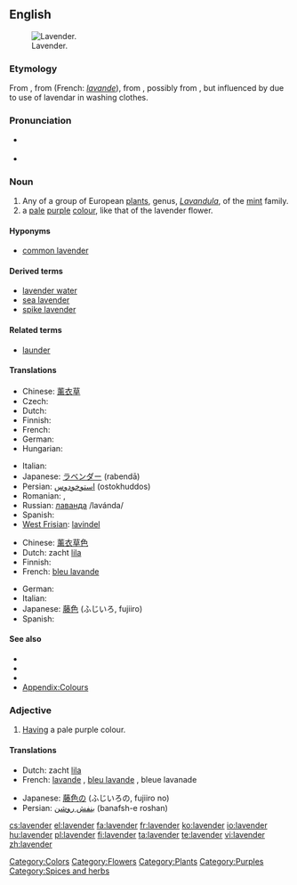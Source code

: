 {{wikipedia|Lavender (disambiguation)}}
==English==
[[Image:Topped lavender.jpg|thumb|right|Lavender.]]

===Etymology===
From {{etyl|enm}}, from {{etyl|xno}} {{term|lavendre||lang=xno}} (French: ''[[lavande]]''), from {{etyl|ML.}} {{term|lavendula|lang=la}}, possibly from {{etyl|la}} {{term|lividus||lang=la|bluish}}, but influenced by {{term|lavo|lavare|lang=la|wash}} due to use of lavendar in washing clothes.

===Pronunciation===
* {{a|UK}} {{IPA|/ˈlæv.ən.də/}}
* {{a|US}} {{IPA|/ˈlæv.ən.dɚ/}}

===Noun===
{{en-noun|s|-}}

# Any of a group of European [[plant]]s, genus, ''[[Lavandula]]'', of the [[mint]] family.
#  a [[pale]] [[purple]] [[color|colour]], like that of the lavender flower.
#: {{color panel|B57EDC}}
#: {{color panel|web lavender|E6E6FA}}

====Hyponyms====
* {{sense|plant}} [[common lavender]]

====Derived terms====
* [[lavender water]]
* [[sea lavender]]
* [[spike lavender]]

====Related terms====
* [[launder]]

====Translations====
{{trans-top|plant}}
* Chinese: [[薰衣草]]
* Czech: {{t+|cs|levandule|f}}
* Dutch: {{t+|nl|lavendel}}
* Finnish: {{t-|fi|laventeli}}
* French: {{t+|fr|lavande|f}}
* German: {{t+|de|Lavendel|m}}
* Hungarian: {{t-|hu|levendula}}
{{trans-mid}}
* Italian: {{t+|it|lavanda|f}}
* Japanese: [[ラベンダー]] (rabendā)
* Persian: [[استوخودوس]] (ostokhuddos)
* Romanian: {{t+|ro|levănţică|f}},  {{t+|ro|lavandă|f}}
* Russian: [[лаванда]] /lavánda/ {{f}}
* Spanish: {{t-|es|lavanda}}
* [[West Frisian]]: [[lavindel]]
{{trans-bottom}}

{{trans-top|colour}}
* Chinese: [[薰衣草色]]
* Dutch: zacht [[lila]]
* Finnish: {{t-|fi|laventeli}}
* French: [[bleu lavande]] {{m}}
{{trans-mid}}
* German: {{t+|de|Lavendel|m}}
* Italian: {{t+|it|lavanda|f}}
* Japanese: [[藤色]] (ふじいろ, fujiiro)
* Spanish: {{t-|es|lavanda}}
{{trans-bottom}}

<!-- ====Scientific names====
''Lavandula officinalis'' -->
====See also====
*{{pedia}}
*{{specieslite|Lavandula}}
*{{commonslite|Lavandula}}
* [[Appendix:Colours]]

===Adjective===
{{en-adj}}

# [[have|Having]] a pale purple colour.

====Translations====
{{trans-top|colour}}
* Dutch: zacht [[lila]]
* French: [[lavande]] {{m|f}}, [[bleu lavande]] {{m}}, bleue lavanade {{f}}
{{trans-mid}}
* Japanese: [[藤色]]の (ふじいろの, fujiiro no)
* Persian: [[بنفش روشن]] (banafsh-e roshan)
{{trans-bottom}}

[[Category:Colors]]
[[Category:Flowers]]
[[Category:Plants]]
[[Category:Purples]]
[[Category:Spices and herbs]]

[[cs:lavender]]
[[el:lavender]]
[[fa:lavender]]
[[fr:lavender]]
[[ko:lavender]]
[[io:lavender]]
[[hu:lavender]]
[[pl:lavender]]
[[fi:lavender]]
[[ta:lavender]]
[[te:lavender]]
[[vi:lavender]]
[[zh:lavender]]
